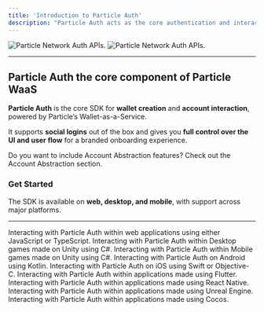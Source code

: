 ```yaml
---
title: 'Introduction to Particle Auth'
description: "Particle Auth acts as the core authentication and interaction component within Particle WaaS, powering wallet creation and management via social logins."
---
```


<img
  className="block dark:hidden"
  src="/social-logins/auth/images/particleauth.png"
  alt="Particle Network Auth APIs."
/>
<img
  className="hidden dark:block"
  src="/social-logins/auth/images/particleauth.png"
  alt="Particle Network Auth APIs."
/>

***

## Particle Auth the core component of Particle WaaS

**Particle Auth** is the core SDK for **wallet creation** and **account interaction**, powered by Particle’s Wallet-as-a-Service.  

It supports **social logins** out of the box and gives you **full control over the UI and user flow** for a branded onboarding experience.

<Note>Do you want to include Account Abstraction features? Check out the <Link href="/aa/introduction">Account Abstraction</Link> section.</Note>

### Get Started

The SDK is available on **web, desktop, and mobile**, with support across major platforms.

***

<CardGroup cols={3}>
  <Card title="Web SDK" icon="code" href="/social-logins/auth/desktop-sdks/web">
    Interacting with Particle Auth within web applications using either JavaScript or TypeScript.
  </Card>
  <Card title="Unity (Desktop) SDK" icon="code" href="/social-logins/auth/desktop-sdks/unity">
    Interacting with Particle Auth within Desktop games made on Unity using C#.
  </Card>
  <Card title="Unity (Mobile) SDK" icon="code" href="/social-logins/auth/mobile-sdks/unity">
    Interacting with Particle Auth within Mobile games made on Unity using C#.
  </Card>
  <Card title="Android SDK" icon="code" href="/social-logins/auth/mobile-sdks/android">
    Interacting with Particle Auth on Android using Kotlin.
  </Card>
  <Card title="iOS SDK" icon="code" href="/social-logins/auth/mobile-sdks/ios">
    Interacting with Particle Auth on iOS using Swift or Objective-C.
  </Card>
  <Card title="Flutter SDK" icon="code" href="/social-logins/auth/mobile-sdks/flutter">
    Interacting with Particle Auth within applications made using Flutter.
  </Card>
  <Card title="React Native SDK" icon="code" href="/social-logins/auth/mobile-sdks/react">
    Interacting with Particle Auth within applications made using React Native.
  </Card>
  <Card title="Unreal Engine SDK" icon="code" href="/social-logins/auth/multi/unreal">
    Interacting with Particle Auth within applications made using Unreal Engine.
  </Card>
  <Card title="Cocos SDK" icon="code" href="/social-logins/auth/mobile-sdks/cocos">
    Interacting with Particle Auth within applications made using Cocos.
  </Card>
</CardGroup>
